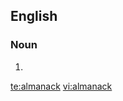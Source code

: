 ==English==

===Noun===
{{en-noun}}
# {{alternative spelling of|almanac}}

[[te:almanack]]
[[vi:almanack]]